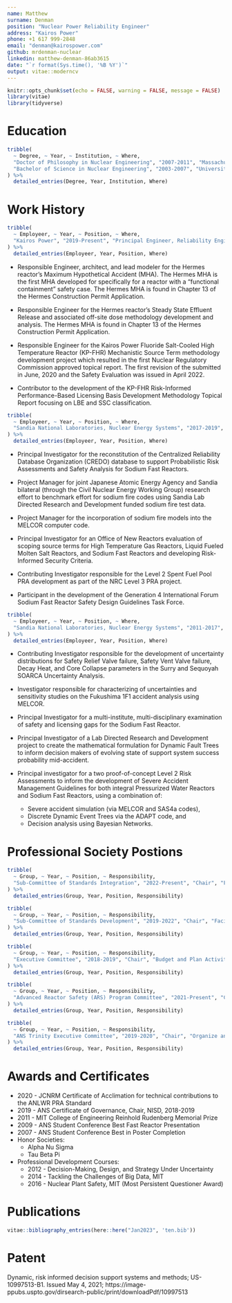 ```yaml
---
name: Matthew
surname: Denman
position: "Nuclear Power Reliability Engineer"
address: "Kairos Power"
phone: +1 617 999-2848
email: "denman@kairospower.com"
github: mrdenman-nuclear
linkedin: matthew-denman-86ab3615
date: "`r format(Sys.time(), '%B %Y')`"
output: vitae::moderncv
---
```


```r
knitr::opts_chunk$set(echo = FALSE, warning = FALSE, message = FALSE)
library(vitae)
library(tidyverse)
```


# Education

```r
tribble(
  ~ Degree, ~ Year, ~ Institution, ~ Where,
  "Doctor of Philosophy in Nuclear Engineering", "2007-2011", "Massachusetts Institute of Technology", "Cambridge MA",
  "Bachelor of Science in Nuclear Engineering", "2003-2007", "University of Florida", "Gainesville, FL"
) %>% 
  detailed_entries(Degree, Year, Institution, Where)
```


# Work History


```r
tribble(
  ~ Employeer, ~ Year, ~ Position, ~ Where,
  "Kairos Power", "2019-Present", "Principal Engineer, Reliability Engineering", "Albuquerque, NM"
) %>% 
  detailed_entries(Employeer, Year, Position, Where)
```

* Responsible Engineer, architect, and lead modeler for the Hermes reactor's
Maximum Hypothetical Accident (MHA). The Hermes MHA is the first MHA developed
for specifically for a reactor with a "functional containment" safety case. 
The Hermes MHA is found in Chapter 13 of the Hermes Construction Permit
Application. 

* Responsible Engineer for the Hermes reactor's Steady State Effluent Release 
and associated off-site dose methodology development and analysis. 
The Hermes MHA is found in Chapter 13 of the Hermes Construction Permit
Application. 


* Responsible Engineer for the Kairos Power Fluoride Salt-Cooled High
Temperature Reactor (KP-FHR) Mechanistic Source Term methodology development
project which resulted in the first Nuclear Regulatory Commission approved 
topical report. The first revision of the submitted in June, 2020 and the 
Safety Evaluation was issued in April 2022.  

* Contributor to the development of the KP-FHR Risk-Informed Performance-Based Licensing Basis Development Methodology Topical Report focusing on LBE and SSC classification.

\vspace{10pt}

```r
tribble(
  ~ Employeer, ~ Year, ~ Position, ~ Where,
  "Sandia National Laboratories, Nuclear Energy Systems", "2017-2019", "Principal Member of the Techncial Staff", "Albuquerque, NM"
) %>% 
  detailed_entries(Employeer, Year, Position, Where)
```

* Principal Investigator for the reconstitution of the Centralized Reliability Database Organization (CREDO) database to support Probabilistic Risk Assessments and Safety Analysis for Sodium Fast Reactors.

* Project Manager for joint Japanese Atomic Energy Agency and Sandia bilateral (through the Civil Nuclear Energy Working Group) research effort to benchmark effort for sodium fire codes using Sandia Lab Directed Research and Development funded sodium fire test data.

* Project Manager for the incorporation of sodium fire models into the MELCOR computer code.

* Principal Investigator for an Office of New Reactors evaluation of scoping source terms for High Temperature Gas Reactors, Liquid Fueled Molten Salt Reactors, and Sodium Fast Reactors and developing Risk-Informed Security Criteria.

* Contributing Investigator responsible for the Level 2 Spent Fuel Pool PRA development as part of the NRC Level 3 PRA project.

* Participant in the development of the Generation 4 International Forum Sodium Fast Reactor Safety Design Guidelines Task Force.

\vspace{10pt}

```r
tribble(
  ~ Employeer, ~ Year, ~ Position, ~ Where,
  "Sandia National Laboratories, Nuclear Energy Systems", "2011-2017", "Senior Member of the Techncial Staff", "Albuquerque, NM"
) %>% 
  detailed_entries(Employeer, Year, Position, Where)
```


* Contributing Investigator responsible for the development of uncertainty distributions for Safety Relief Valve failure, Safety Vent Valve failure, Decay Heat, and Core Collapse parameters in the Surry and Sequoyah SOARCA Uncertainty Analysis.

* Investigator responsible for characterizing of uncertainties and sensitivity studies on the Fukushima 1F1 accident analysis using MELCOR.

* Principal Investigator for a multi-institute, multi-disciplinary examination of safety and licensing gaps for the Sodium Fast Reactor.

* Principal Investigator of a Lab Directed Research and Development project to create the mathematical formulation for Dynamic Fault Trees to inform decision makers of evolving state of support system success probability mid-accident.

* Principal investigator for a two proof-of-concept Level 2 Risk Assessments to inform the development of Severe Accident Management Guidelines for both integral Pressurized Water Reactors and Sodium Fast Reactors, using a combination of:
    * Severe accident simulation (via MELCOR and SAS4a codes),
    * Discrete Dynamic Event Trees via the ADAPT code, and
    * Decision analysis using Bayesian Networks.




# Professional Society Postions


```r
tribble(
  ~ Group, ~ Year, ~ Position, ~ Responsibility,
  "Sub-Committee of Standards Integration", "2022-Present", "Chair", "Facilitating New Standards"
) %>% 
  detailed_entries(Group, Year, Position, Responsibility)
```

```r
tribble(
  ~ Group, ~ Year, ~ Position, ~ Responsibility,
  "Sub-Committee of Standards Development", "2019-2022", "Chair", "Facilitating New Standards"
) %>% 
  detailed_entries(Group, Year, Position, Responsibility)
```




```r
tribble(
  ~ Group, ~ Year, ~ Position, ~ Responsibility,
  "Executive Committee", "2018-2019", "Chair", "Budget and Plan Activities"
) %>% 
  detailed_entries(Group, Year, Position, Responsibility)
```






```r
tribble(
  ~ Group, ~ Year, ~ Position, ~ Responsibility,
  "Advanced Reactor Safety (ARS) Program Committee", "2021-Present", "Chair", "Organize the revival of the ARS conference series."
) %>% 
  detailed_entries(Group, Year, Position, Responsibility)
```

```r
tribble(
  ~ Group, ~ Year, ~ Position, ~ Responsibility,
  "ANS Trinity Executive Committee", "2019-2020", "Chair", "Organize and Run Dinner Meetings, Organized Society Activities"
) %>% 
  detailed_entries(Group, Year, Position, Responsibility)
```




# Awards and Certificates

* 2020 - JCNRM Certificate of Acclimation for technical contributions to the ANLWR PRA Standard
* 2019 - ANS Certificate of Governance, Chair, NISD, 2018-2019
* 2011 - MIT College of Engineering Reinhold Rudenberg Memorial Prize 
* 2009 - ANS Student Conference Best Fast Reactor Presentation
* 2007 - ANS Student Conference Best in Poster Completion
* Honor Societies:
    * Alpha Nu Sigma
    * Tau Beta Pi
* Professional Development Courses:
    * 2012 - Decision-Making, Design, and Strategy Under Uncertainty
    * 2014 - Tackling the Challenges of Big Data, MIT
    * 2016 - Nuclear Plant Safety, MIT (Most Persistent Questioner Award)
    
# Publications

```r
vitae::bibliography_entries(here::here("Jan2023", 'ten.bib'))
```


# Patent

Dynamic, risk informed decision support systems and methods; US-10997513-B1. Issued May 4, 2021; https://image-ppubs.uspto.gov/dirsearch-public/print/downloadPdf/10997513